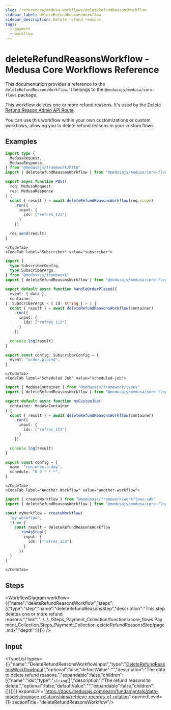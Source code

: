 ```yaml
---
slug: /references/medusa-workflows/deleteRefundReasonsWorkflow
sidebar_label: deleteRefundReasonsWorkflow
sidebar_description: Delete refund reasons.
tags:
  - payment
  - workflow
---
```



# deleteRefundReasonsWorkflow - Medusa Core Workflows Reference

This documentation provides a reference to the `deleteRefundReasonsWorkflow`. It belongs to the `@medusajs/medusa/core-flows` package.

This workflow deletes one or more refund reasons. It's used by the
[Delete Refund Reason Admin API Route](https://docs.medusajs.com/api/admin#refund-reasons\_deleterefundreasonsid).

You can use this workflow within your own customizations or custom workflows, allowing you
to delete refund reasons in your custom flows.

<SourceCodeLink link="https://github.com/medusajs/medusa/blob/2f7ec55f2e37df2696c8c1d639f727fcdfd8d9e6/packages/core/core-flows/src/payment-collection/workflows/delete-refund-reasons.ts#L38" />

## Examples

<CodeTabs group="workflow-exection">
    <CodeTab label="API Route" value="api-route">
    
```ts title="src/api/workflow/route.ts"
import type {
  MedusaRequest,
  MedusaResponse,
} from "@medusajs/framework/http"
import { deleteRefundReasonsWorkflow } from "@medusajs/medusa/core-flows"

export async function POST(
  req: MedusaRequest,
  res: MedusaResponse
) {
  const { result } = await deleteRefundReasonsWorkflow(req.scope)
    .run({
      input: {
        ids: ["refres_123"]
      }
    })

  res.send(result)
}
```

    </CodeTab>
    <CodeTab label="Subscriber" value="subscriber">
    
```ts title="src/subscribers/order-placed.ts"
import {
  type SubscriberConfig,
  type SubscriberArgs,
} from "@medusajs/framework"
import { deleteRefundReasonsWorkflow } from "@medusajs/medusa/core-flows"

export default async function handleOrderPlaced({
  event: { data },
  container,
}: SubscriberArgs < { id: string } > ) {
  const { result } = await deleteRefundReasonsWorkflow(container)
    .run({
      input: {
        ids: ["refres_123"]
      }
    })

  console.log(result)
}

export const config: SubscriberConfig = {
  event: "order.placed",
}
```

    </CodeTab>
    <CodeTab label="Scheduled Job" value="scheduled-job">
    
```ts title="src/jobs/message-daily.ts"
import { MedusaContainer } from "@medusajs/framework/types"
import { deleteRefundReasonsWorkflow } from "@medusajs/medusa/core-flows"

export default async function myCustomJob(
  container: MedusaContainer
) {
  const { result } = await deleteRefundReasonsWorkflow(container)
    .run({
      input: {
        ids: ["refres_123"]
      }
    })

  console.log(result)
}

export const config = {
  name: "run-once-a-day",
  schedule: "0 0 * * *",
}
```

    </CodeTab>
    <CodeTab label="Another Workflow" value="another-workflow">
    
```ts title="src/workflows/my-workflow.ts"
import { createWorkflow } from "@medusajs/framework/workflows-sdk"
import { deleteRefundReasonsWorkflow } from "@medusajs/medusa/core-flows"

const myWorkflow = createWorkflow(
  "my-workflow",
  () => {
    const result = deleteRefundReasonsWorkflow
      .runAsStep({
        input: {
          ids: ["refres_123"]
        }
      })
  }
)
```

    </CodeTab>
  </CodeTabs>

## Steps

<WorkflowDiagram workflow={{"name":"deleteRefundReasonsWorkflow","steps":[{"type":"step","name":"deleteRefundReasonsStep","description":"This step deletes one or more refund reasons.","link":"../../../Steps_Payment_Collection/functions/core_flows.Payment_Collection.Steps_Payment_Collection.deleteRefundReasonsStep/page.mdx","depth":1}]}} />

## Input

<TypeList types={[{"name":"DeleteRefundReasonsWorkflowInput","type":"[DeleteRefundReasonsWorkflowInput](../../../../types/core_flows.DeleteRefundReasonsWorkflowInput/page.mdx)","optional":false,"defaultValue":"","description":"The data to delete refund reasons.","expandable":false,"children":[{"name":"ids","type":"`string`[]","description":"The refund reasons to delete.","optional":false,"defaultValue":"","expandable":false,"children":[]}]}]} expandUrl="https://docs.medusajs.com/learn/fundamentals/data-models/manage-relationships#retrieve-records-of-relation" openedLevel={1} sectionTitle="deleteRefundReasonsWorkflow"/>
